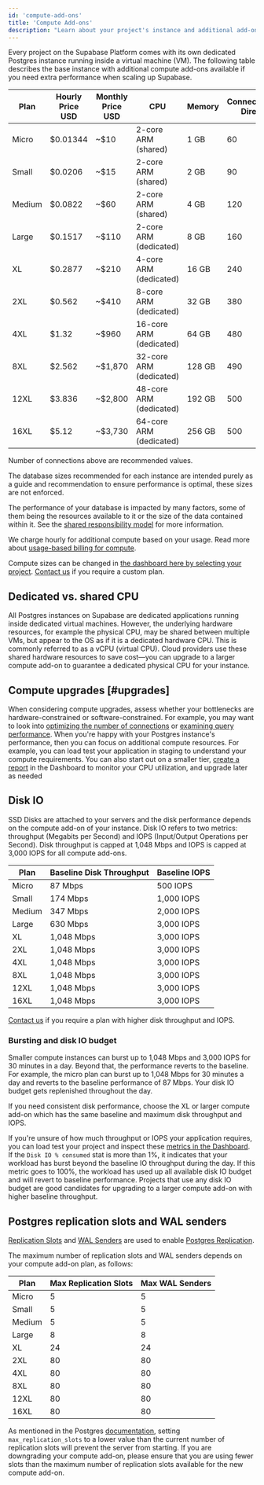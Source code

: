 ```yaml
---
id: 'compute-add-ons'
title: 'Compute Add-ons'
description: "Learn about your project's instance and additional add-ons."
---
```


Every project on the Supabase Platform comes with its own dedicated Postgres instance running inside a virtual machine (VM). The following table describes the base instance with additional compute add-ons available if you need extra performance when scaling up Supabase.

| Plan   | Hourly Price USD | Monthly Price USD | CPU                     | Memory | Connections: Direct | Connections: Pooler | Recommended Maximum DB Size |
| ------ | ---------------- | ----------------- | ----------------------- | ------ | ------------------- | ------------------- | --------------------------- |
| Micro  | $0.01344         | ~$10              | 2-core ARM (shared)     | 1 GB   | 60                  | 200                 | 10GB                        |
| Small  | $0.0206          | ~$15              | 2-core ARM (shared)     | 2 GB   | 90                  | 400                 | 50GB                        |
| Medium | $0.0822          | ~$60              | 2-core ARM (shared)     | 4 GB   | 120                 | 600                 | 100GB                       |
| Large  | $0.1517          | ~$110             | 2-core ARM (dedicated)  | 8 GB   | 160                 | 800                 | 200GB                       |
| XL     | $0.2877          | ~$210             | 4-core ARM (dedicated)  | 16 GB  | 240                 | 1,000               | 500GB                       |
| 2XL    | $0.562           | ~$410             | 8-core ARM (dedicated)  | 32 GB  | 380                 | 1,500               | 1TB                         |
| 4XL    | $1.32            | ~$960             | 16-core ARM (dedicated) | 64 GB  | 480                 | 3,000               | 2TB                         |
| 8XL    | $2.562           | ~$1,870           | 32-core ARM (dedicated) | 128 GB | 490                 | 6,000               | 4TB                         |
| 12XL   | $3.836           | ~$2,800           | 48-core ARM (dedicated) | 192 GB | 500                 | 9,000               | 6TB                         |
| 16XL   | $5.12            | ~$3,730           | 64-core ARM (dedicated) | 256 GB | 500                 | 12,000              | 10TB                        |

Number of connections above are recommended values.

<Admonition type="note" label="Recommended Database Size">

The database sizes recommended for each instance are intended purely as a guide and recommendation to ensure performance is optimal, these sizes are not enforced.

The performance of your database is impacted by many factors, some of them being the resources available to it or the size of the data contained within it. See the [shared responsibility model](https://supabase.com/docs/guides/platform/shared-responsibility-model) for more information.

</Admonition>

We charge hourly for additional compute based on your usage. Read more about [usage-based billing for compute](/docs/guides/platform/org-based-billing#usage-based-billing-for-compute).

Compute sizes can be changed in [the dashboard here by selecting your project](https://supabase.com/dashboard/project/_/settings/addons?panel=computeInstance). [Contact us](https://supabase.com/contact/enterprise) if you require a custom plan.

## Dedicated vs. shared CPU

All Postgres instances on Supabase are dedicated applications running inside dedicated virtual machines. However, the underlying hardware resources, for example the physical CPU, may be shared between multiple VMs, but appear to the OS as if it is a dedicated hardware CPU. This is commonly referred to as a vCPU (virtual CPU). Cloud providers use these shared hardware resources to save cost—you can upgrade to a larger compute add-on to guarantee a dedicated physical CPU for your instance.

## Compute upgrades [#upgrades]

When considering compute upgrades, assess whether your bottlenecks are hardware-constrained or software-constrained. For example, you may want to look into [optimizing the number of connections](/docs/guides/platform/performance#optimizing-the-number-of-connections) or [examining query performance](/docs/guides/platform/performance#examining-query-performance). When you're happy with your Postgres instance's performance, then you can focus on additional compute resources. For example, you can load test your application in staging to understand your compute requirements. You can also start out on a smaller tier, [create a report](https://supabase.com/dashboard/project/_/reports) in the Dashboard to monitor your CPU utilization, and upgrade later as needed

## Disk IO

SSD Disks are attached to your servers and the disk performance depends on the compute add-on of your instance. Disk IO refers to two metrics: throughput (Megabits per Second) and IOPS (Input/Output Operations per Second). Disk throughput is capped at 1,048 Mbps and IOPS is capped at 3,000 IOPS for all compute add-ons.

| Plan   | Baseline Disk Throughput | Baseline IOPS |
| ------ | ------------------------ | ------------- |
| Micro  | 87 Mbps                  | 500 IOPS      |
| Small  | 174 Mbps                 | 1,000 IOPS    |
| Medium | 347 Mbps                 | 2,000 IOPS    |
| Large  | 630 Mbps                 | 3,000 IOPS    |
| XL     | 1,048 Mbps               | 3,000 IOPS    |
| 2XL    | 1,048 Mbps               | 3,000 IOPS    |
| 4XL    | 1,048 Mbps               | 3,000 IOPS    |
| 8XL    | 1,048 Mbps               | 3,000 IOPS    |
| 12XL   | 1,048 Mbps               | 3,000 IOPS    |
| 16XL   | 1,048 Mbps               | 3,000 IOPS    |

[Contact us](https://supabase.com/contact/enterprise) if you require a plan with higher disk throughput and IOPS.

### Bursting and disk IO budget

Smaller compute instances can burst up to 1,048 Mbps and 3,000 IOPS for 30 minutes in a day. Beyond that, the performance reverts to the baseline. For example, the micro plan can burst up to 1,048 Mbps for 30 minutes a day and reverts to the baseline performance of 87 Mbps. Your disk IO budget gets replenished throughout the day.

If you need consistent disk performance, choose the XL or larger compute add-on which has the same baseline and maximum disk throughput and IOPS.

If you're unsure of how much throughput or IOPS your application requires, you can load test your project and inspect these [metrics in the Dashboard](https://supabase.com/dashboard/project/_/reports). If the `Disk IO % consumed` stat is more than 1%, it indicates that your workload has burst beyond the baseline IO throughput during the day. If this metric goes to 100%, the workload has used up all available disk IO budget and will revert to baseline performance. Projects that use any disk IO budget are good candidates for upgrading to a larger compute add-on with higher baseline throughput.

## Postgres replication slots and WAL senders

[Replication Slots](https://postgresqlco.nf/doc/en/param/max_replication_slots) and [WAL Senders](https://postgresqlco.nf/doc/en/param/max_wal_senders/) are used to enable [Postgres Replication](/docs/guides/database/replication).

The maximum number of replication slots and WAL senders depends on your compute add-on plan, as follows:

| Plan   | Max Replication Slots | Max WAL Senders |
| ------ | --------------------- | --------------- |
| Micro  | 5                     | 5               |
| Small  | 5                     | 5               |
| Medium | 5                     | 5               |
| Large  | 8                     | 8               |
| XL     | 24                    | 24              |
| 2XL    | 80                    | 80              |
| 4XL    | 80                    | 80              |
| 8XL    | 80                    | 80              |
| 12XL   | 80                    | 80              |
| 16XL   | 80                    | 80              |

<Admonition type="caution">

As mentioned in the Postgres [documentation](https://postgresqlco.nf/doc/en/param/max_replication_slots/), setting `max_replication_slots` to a lower value than the current number of replication slots will prevent the server from starting. If you are downgrading your compute add-on, please ensure that you are using fewer slots than the maximum number of replication slots available for the new compute add-on.

</Admonition>
